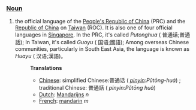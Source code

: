 ===[[Noun]]===

# the official language of the [[People's Republic of China]] (PRC) and the [[Republic of China]] on [[Taiwan]] (ROC). It is also one of four official languages in [[Singapore]]. In the PRC, it's called ''Putonghua'' ( 普通话;普通話); In Taiwan, it's called ''Guoyu'' ( 国语;國語); Among overseas Chinese communities, particularly in South East Asia, the language is known as ''Huayu'' ( 汉语;漢語)。
#:
#:'''Translations'''
#:*[[Chinese]]: simplified Chinese:普通话 ( ''[[pinyin]]:Pǔtōng-huà'') ; traditional Chinese: 普通話 ( ''pinyin:Pǔtōng huà'')
#:*[[Dutch]]: [[Mandarijns]] ''n''
#:*[[French]]: [[mandarin]] ''m''